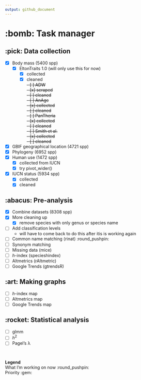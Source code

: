 ```yaml
---
output: github_document
---
```


# :bomb: Task manager

## :pick: Data collection

  - [x] Body mass (5400 spp)
    - [x] EltonTraits 1.0 (will only use this for now)
      - [x] collected 
      - [x] cleaned
      \
  ~~- [ ] ADW~~\
    ~~- [x] scraped~~\
    ~~- [ ] cleaned~~\
  ~~- [ ] AnAge~~\
    ~~- [x] collected~~\
    ~~- [ ] cleaned~~\
  ~~- [ ] PanTheria~~\
    ~~- [x] collected~~\
    ~~- [ ] cleaned~~\
  ~~- [ ] Smith et al.~~\
    ~~- [x] collected~~\
    ~~- [ ] cleaned~~
    
  - [x] GBIF geographical location (4721 spp)
  - [x] Phylogeny (6952 spp)
  - [x] Human use (1472 spp)
    - [x] collected from IUCN
    - [x] try pivot_wider() 
  - [x] IUCN status (5934 spp)
    - [x] collected
    - [x] cleaned

## :abacus: Pre-analysis

  - [x] Combine datasets (8308 spp)
  - [x] More cleaning up 
    - [x] remove species with only genus or species name 
  - [ ] Add classification levels 
    - will have to come back to do this after itis is working again
  - [ ] Common name matching (rinat) :round_pushpin:
  - [ ] Synonym matching
  - [ ] Missing data (mice)
  - [ ] *h*-index (specieshindex)
  - [ ] Altmetrics (rAltmetric)
  - [ ] Google Trends (gtrendsR)

## :art: Making graphs

  - [ ] *h*-index map
  - [ ] Altmetrics map
  - [ ] Google Trends map

## :rocket: Statistical analysis
  - [ ] glmm
  - [ ] *h*<sup>2</sup>
  - [ ] Pagel's λ
  
\  

**Legend**\
What I'm working on now :round_pushpin:\
Priority :gem: \